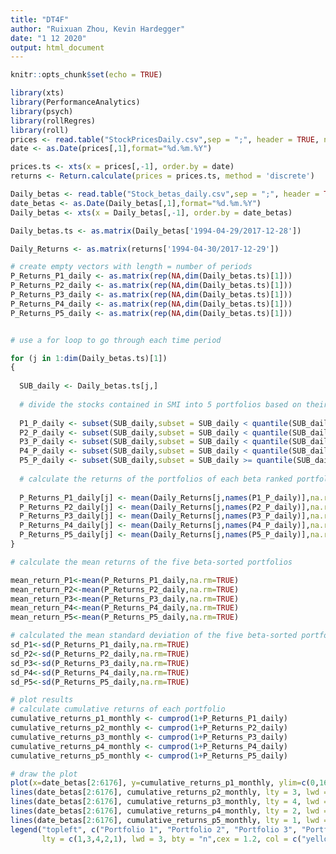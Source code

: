 ```yaml
---
title: "DT4F"
author: "Ruixuan Zhou, Kevin Hardegger"
date: "1 12 2020"
output: html_document
---
```


```r
knitr::opts_chunk$set(echo = TRUE)
```

```r
library(xts)
library(PerformanceAnalytics)
library(psych)
library(rollRegres)
library(roll)
prices <- read.table("StockPricesDaily.csv",sep = ";", header = TRUE, na = "NA")
date <- as.Date(prices[,1],format="%d.%m.%Y")

prices.ts <- xts(x = prices[,-1], order.by = date)
returns <- Return.calculate(prices = prices.ts, method = 'discrete')

Daily_betas <- read.table("Stock_betas_daily.csv",sep = ";", header = TRUE, na = "NA")
date_betas <- as.Date(Daily_betas[,1],format="%d.%m.%Y")
Daily_betas <- xts(x = Daily_betas[,-1], order.by = date_betas)

Daily_betas.ts <- as.matrix(Daily_betas['1994-04-29/2017-12-28'])

Daily_Returns <- as.matrix(returns['1994-04-30/2017-12-29'])

# create empty vectors with length = number of periods
P_Returns_P1_daily <- as.matrix(rep(NA,dim(Daily_betas.ts)[1]))
P_Returns_P2_daily <- as.matrix(rep(NA,dim(Daily_betas.ts)[1]))
P_Returns_P3_daily <- as.matrix(rep(NA,dim(Daily_betas.ts)[1]))
P_Returns_P4_daily <- as.matrix(rep(NA,dim(Daily_betas.ts)[1]))
P_Returns_P5_daily <- as.matrix(rep(NA,dim(Daily_betas.ts)[1]))


# use a for loop to go through each time period

for (j in 1:dim(Daily_betas.ts)[1])
{
  
  SUB_daily <- Daily_betas.ts[j,]
  
  # divide the stocks contained in SMI into 5 portfolios based on their betas
  
  P1_P_daily <- subset(SUB_daily,subset = SUB_daily < quantile(SUB_daily , c(0.2),na.rm=TRUE))
  P2_P_daily <- subset(SUB_daily,subset = SUB_daily < quantile(SUB_daily , c(0.4),na.rm=TRUE)& SUB_daily >= quantile(SUB_daily , c(0.2),na.rm=TRUE))
  P3_P_daily <- subset(SUB_daily,subset = SUB_daily < quantile(SUB_daily , c(0.6),na.rm=TRUE)& SUB_daily >= quantile(SUB_daily , c(0.4),na.rm=TRUE))
  P4_P_daily <- subset(SUB_daily,subset = SUB_daily < quantile(SUB_daily , c(0.8),na.rm=TRUE)& SUB_daily >= quantile(SUB_daily , c(0.6),na.rm=TRUE))
  P5_P_daily <- subset(SUB_daily,subset = SUB_daily >= quantile(SUB_daily, c(0.8),na.rm=TRUE))
  
  # calculate the returns of the portfolios of each beta ranked portfolios for every single period
  
  P_Returns_P1_daily[j] <- mean(Daily_Returns[j,names(P1_P_daily)],na.rm=TRUE)
  P_Returns_P2_daily[j] <- mean(Daily_Returns[j,names(P2_P_daily)],na.rm=TRUE)
  P_Returns_P3_daily[j] <- mean(Daily_Returns[j,names(P3_P_daily)],na.rm=TRUE)
  P_Returns_P4_daily[j] <- mean(Daily_Returns[j,names(P4_P_daily)],na.rm=TRUE)
  P_Returns_P5_daily[j] <- mean(Daily_Returns[j,names(P5_P_daily)],na.rm=TRUE)
}

# calculate the mean returns of the five beta-sorted portfolios 

mean_return_P1<-mean(P_Returns_P1_daily,na.rm=TRUE)
mean_return_P2<-mean(P_Returns_P2_daily,na.rm=TRUE)
mean_return_P3<-mean(P_Returns_P3_daily,na.rm=TRUE)
mean_return_P4<-mean(P_Returns_P4_daily,na.rm=TRUE)
mean_return_P5<-mean(P_Returns_P5_daily,na.rm=TRUE)

# calculated the mean standard deviation of the five beta-sorted portfolios
sd_P1<-sd(P_Returns_P1_daily,na.rm=TRUE)
sd_P2<-sd(P_Returns_P2_daily,na.rm=TRUE)
sd_P3<-sd(P_Returns_P3_daily,na.rm=TRUE)
sd_P4<-sd(P_Returns_P4_daily,na.rm=TRUE)
sd_P5<-sd(P_Returns_P5_daily,na.rm=TRUE)

# plot results
# calculate cumulative returns of each portfolio
cumulative_returns_p1_monthly <- cumprod(1+P_Returns_P1_daily)
cumulative_returns_p2_monthly <- cumprod(1+P_Returns_P2_daily)
cumulative_returns_p3_monthly <- cumprod(1+P_Returns_P3_daily)
cumulative_returns_p4_monthly <- cumprod(1+P_Returns_P4_daily)
cumulative_returns_p5_monthly <- cumprod(1+P_Returns_P5_daily)

# draw the plot
plot(x=date_betas[2:6176], y=cumulative_returns_p1_monthly, ylim=c(0,16),type= "l", lty = 1, lwd = 3, col = "yellow", cex.axis = 1, cex.lab = 1, ylab = "Cumulative Return", xlab = "Time")
lines(date_betas[2:6176], cumulative_returns_p2_monthly, lty = 3, lwd = 3, col = "blue")
lines(date_betas[2:6176], cumulative_returns_p3_monthly, lty = 4, lwd = 3, col = "gray")
lines(date_betas[2:6176], cumulative_returns_p4_monthly, lty = 2, lwd = 3, col = "red")
lines(date_betas[2:6176], cumulative_returns_p5_monthly, lty = 1, lwd = 3, col = "black")
legend("topleft", c("Portfolio 1", "Portfolio 2", "Portfolio 3", "Portfolio 4", "Portfolio 5"), 
       lty = c(1,3,4,2,1), lwd = 3, bty = "n",cex = 1.2, col = c("yellow", "blue", "gray","red","black"))

```

